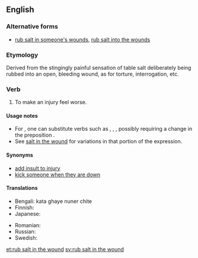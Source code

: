 ==English==

===Alternative forms===
*[[rub salt in someone's wounds]], [[rub salt into the wounds]]

===Etymology===
Derived from the stingingly painful sensation of table salt deliberately being rubbed into an open, bleeding wound, as for torture, interrogation, etc.

===Verb===
{{infl|en|verb|head=[[rub]] [[salt in the wound]]}}

# {{idiomatic}} To make an injury feel worse.

====Usage notes====
* For {{term|rub}}, one can substitute verbs such as {{term|add}}, {{term|pour}}, {{term|put}}, possibly requiring a change in the preposition {{term|in}}.
* See [[salt in the wound]] for variations in that portion of the expression.

====Synonyms====
* [[add insult to injury]]
* [[kick someone when they are down]]

====Translations====
{{trans-top|to make an injury feel worse}}
* Bengali: kata ghaye nuner chite
* Finnish: {{t-|fi|vääntää veistä haavassa}}
* Japanese: {{t|ja|傷口に塩を塗る|tr=kizuguchi-ni shio-o nuru|sc=Jpan}}
{{trans-mid}}
* Romanian: {{t|ro|a pune sare pe rană}}
* Russian: {{t|ru|сыпать соль на рану|tr=sýpat' sol' na ránu|sc=Cyrl}}
* Swedish: {{t-|sv|strö salt i såren}}
{{trans-bottom}}

[[et:rub salt in the wound]]
[[sv:rub salt in the wound]]
